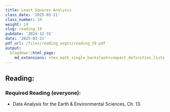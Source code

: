 ```yaml
---
title: Least Squares Analysis
class_date: '2025-03-21'
class_number: 19
weight: 19
slug: reading_19
pubdate: '2024-12-31'
date: '2025-03-21'
pdf_url: /files/reading_asgts/reading_19.pdf
output:
  blogdown::html_page:
    md_extensions: +tex_math_single_backslash+compact_definition_lists
---
```

## Reading:

### Required Reading (everyone):

* Data Analysis for the Earth & Environmental Sciences, Ch. 13.

